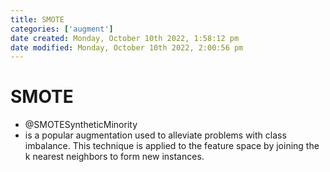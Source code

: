 ```yaml
---
title: SMOTE
categories: ['augment']
date created: Monday, October 10th 2022, 1:58:12 pm
date modified: Monday, October 10th 2022, 2:00:56 pm
---
```


# SMOTE
- @SMOTESyntheticMinority
- is a popular augmentation used to alleviate problems with class imbalance. This technique is applied to the feature space by joining the k nearest neighbors to form new instances.



